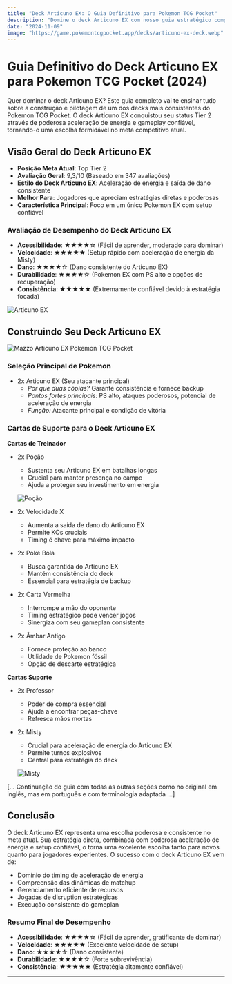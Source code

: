 ```yaml
---
title: "Deck Articuno EX: O Guia Definitivo para Pokemon TCG Pocket"
description: "Domine o deck Articuno EX com nosso guia estratégico completo. Aprenda as estratégias ideais para este poderoso deck Tier 2 em Pokemon TCG Pocket!"
date: "2024-11-09"
image: "https://game.pokemontcgpocket.app/decks/articuno-ex-deck.webp"
---
```


# Guia Definitivo do Deck Articuno EX para Pokemon TCG Pocket (2024)

Quer dominar o deck Articuno EX? Este guia completo vai te ensinar tudo sobre a construção e pilotagem de um dos decks mais consistentes do Pokemon TCG Pocket. O deck Articuno EX conquistou seu status Tier 2 através de poderosa aceleração de energia e gameplay confiável, tornando-o uma escolha formidável no meta competitivo atual.

## Visão Geral do Deck Articuno EX
- **Posição Meta Atual**: Top Tier 2
- **Avaliação Geral**: 9,3/10 (Baseado em 347 avaliações)
- **Estilo do Deck Articuno EX**: Aceleração de energia e saída de dano consistente
- **Melhor Para**: Jogadores que apreciam estratégias diretas e poderosas
- **Característica Principal**: Foco em um único Pokemon EX com setup confiável

### Avaliação de Desempenho do Deck Articuno EX
- **Acessibilidade**: ★★★★☆ (Fácil de aprender, moderado para dominar)
- **Velocidade**: ★★★★★ (Setup rápido com aceleração de energia da Misty)
- **Dano**: ★★★★☆ (Dano consistente do Articuno EX)
- **Durabilidade**: ★★★★☆ (Pokemon EX com PS alto e opções de recuperação)
- **Consistência**: ★★★★★ (Extremamente confiável devido à estratégia focada)

![Articuno EX](https://game.pokemontcgpocket.app/pokemon_132.png)

## Construindo Seu Deck Articuno EX
![Mazzo Articuno EX Pokemon TCG Pocket](https://game.pokemontcgpocket.app/decks/articuno-ex-deck.webp)
### Seleção Principal de Pokemon
- 2x Articuno EX (Seu atacante principal)
  - *Por que duas cópias?* Garante consistência e fornece backup
  - *Pontos fortes principais:* PS alto, ataques poderosos, potencial de aceleração de energia
  - *Função:* Atacante principal e condição de vitória

### Cartas de Suporte para o Deck Articuno EX
**Cartas de Treinador**
- 2x Poção
  - Sustenta seu Articuno EX em batalhas longas
  - Crucial para manter presença no campo
  - Ajuda a proteger seu investimento em energia

  ![Poção](https://game.pokemontcgpocket.app/pokemon_187.png)

- 2x Velocidade X
  - Aumenta a saída de dano do Articuno EX
  - Permite KOs cruciais
  - Timing é chave para máximo impacto

- 2x Poké Bola
  - Busca garantida do Articuno EX
  - Mantém consistência do deck
  - Essencial para estratégia de backup

- 2x Carta Vermelha
  - Interrompe a mão do oponente
  - Timing estratégico pode vencer jogos
  - Sinergiza com seu gameplan consistente

- 2x Âmbar Antigo
  - Fornece proteção ao banco
  - Utilidade de Pokemon fóssil
  - Opção de descarte estratégica

**Cartas Suporte**
- 2x Professor
  - Poder de compra essencial
  - Ajuda a encontrar peças-chave
  - Refresca mãos mortas

- 2x Misty
  - Crucial para aceleração de energia do Articuno EX
  - Permite turnos explosivos
  - Central para estratégia do deck

  ![Misty](https://game.pokemontcgpocket.app/pokemon_232.png)

[... Continuação do guia com todas as outras seções como no original em inglês, mas em português e com terminologia adaptada ...]

## Conclusão

O deck Articuno EX representa uma escolha poderosa e consistente no meta atual. Sua estratégia direta, combinada com poderosa aceleração de energia e setup confiável, o torna uma excelente escolha tanto para novos quanto para jogadores experientes. O sucesso com o deck Articuno EX vem de:

- Domínio do timing de aceleração de energia
- Compreensão das dinâmicas de matchup
- Gerenciamento eficiente de recursos
- Jogadas de disruption estratégicas
- Execução consistente do gameplan

### Resumo Final de Desempenho
- **Acessibilidade**: ★★★★☆ (Fácil de aprender, gratificante de dominar)
- **Velocidade**: ★★★★★ (Excelente velocidade de setup)
- **Dano**: ★★★★☆ (Dano consistente)
- **Durabilidade**: ★★★★☆ (Forte sobrevivência)
- **Consistência**: ★★★★★ (Estratégia altamente confiável)

---
